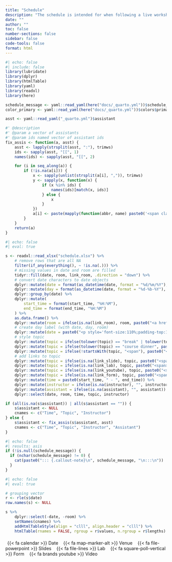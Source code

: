 ```yaml
---
title: "Schedule"
description: "The schedule is intended for when following a live workshop. If you are following this at your own pace, see **Contents**"
date: ""
author: ""
toc: false
number-sections: false
sidebar: false
code-tools: false
format: html
---
```


```r
#| echo: false
#| include: false
library(lubridate)
library(dplyr)
library(htmlTable)
library(yaml)
library(readxl)
library(here)

schedule_message <- yaml::read_yaml(here("docs/_quarto.yml"))$schedule_message
color_primary <- yaml::read_yaml(here("docs/_quarto.yml"))$colors$primary

asst <- yaml::read_yaml("_quarto.yml")$assistant

#' @description
#' @param a vector of assistants
#' @param ids named vector of assistant ids
fix_assis <- function(a, asst) {
    asst <- lapply(strsplit(asst, ":"), trimws)
    ids <- sapply(asst, "[[", 1)
    names(ids) <- sapply(asst, "[[", 2)

    for (i in seq_along(a)) {
        if (!is.na(a[i])) {
            x <- sapply(unlist(strsplit(a[i], ",")), trimws)
            y <- sapply(x, function(x) {
                if (x %in% ids) {
                    names(ids)[match(x, ids)]
                } else {
                    x
                }
            })
            a[i] <- paste(mapply(function(abbr, name) paste0('<span class="hover-text">', abbr, '<span class="tooltip-text top">', name, "</span></span>"), abbr = x, name = y), collapse = "<span>,</span>")
        }
    }
    return(a)
}
```

```r
#| echo: false
#| eval: true

s <- readxl::read_xlsx("schedule.xlsx") %>%
    # remove rows that are all NA
    filter(if_any(everything(), ~ !is.na(.))) %>%
    # missing values in date and room are filled
    tidyr::fill(date, room, link_room, .direction = "down") %>%
    # convert date characters to date objects
    dplyr::mutate(date = format(as_datetime(date, format = "%d/%m/%Y"), "%d-%b-%Y")) %>%
    dplyr::mutate(day = format(as_datetime(date, format = "%d-%b-%Y"), "%a")) %>%
    dplyr::group_by(date) %>%
    dplyr::mutate(
        start_time = format(start_time, "%H:%M"),
        end_time = format(end_time, "%H:%M")
    ) %>%
    as.data.frame() %>%
    dplyr::mutate(room = ifelse(is.na(link_room), room, paste0("<a href='", link_room, "'>", room, "</a>"))) %>%
    # create day label (with date, day, room)
    dplyr::mutate(date = paste0("<p style='font-size:110%;padding-top:10px;padding-bottom:5px;margin-top:10px;'><span style='font-weight:bold;'><span class='marker'>{{< fa calendar >}}</span>", date, "</span>", "<span style='color:white;border-radius:4px;padding-right:4px;padding-left:4px;background:", color_primary, ";margin-left:9px;margin-right:7px;'>", day, "</span>", "<span class='marker'>{{< fa map-marker-alt >}}</span>", room, "</p>")) %>%
    # style topic
    dplyr::mutate(topic = ifelse(tolower(topic) == "break" | tolower(topic) == "lunch", paste0("<span class='topic'>", topic, "</span>"), topic)) %>%
    dplyr::mutate(topic = ifelse(tolower(topic) == "course dinner", paste0("<span class='topic-dinner'>", topic, "</span>"), topic)) %>%
    dplyr::mutate(topic = ifelse(!startsWith(topic, "<span"), paste0("<span style='margin-right:5px;'>", topic, "</span>"), topic)) %>%
    # add links to topic
    dplyr::mutate(topic = ifelse(is.na(link_slide), topic, paste0("<span>", topic, "<a href='", link_slide, "'>{{< fa file-powerpoint >}}</a></span>&#160"))) %>%
    dplyr::mutate(topic = ifelse(is.na(link_lab), topic, paste0("<span>", topic, "<a href='", link_lab, "'>{{< fa file-lines >}}</a></span>&#160"))) %>%
    dplyr::mutate(topic = ifelse(is.na(link_youtube), topic, paste0("<span>", topic, "<a href='", link_youtube, "'>{{< fa brands youtube >}}</a></span>"))) %>%
    dplyr::mutate(topic = ifelse(is.na(link_form), topic, paste0("<span>", topic, "<a href='", link_form, "'>{{< fa square-poll-vertical >}}</a></span>"))) %>%
    dplyr::mutate(time = paste0(start_time, " - ", end_time)) %>%
    dplyr::mutate(instructor = ifelse(is.na(instructor), "", instructor)) %>%
    dplyr::mutate(assistant = ifelse(is.na(assistant), "", assistant)) %>%
    dplyr::select(date, room, time, topic, instructor)

if (all(is.na(s$assistant)) | all(s$assistant == "")) {
    s$assistant <- NULL
    cnames <- c("Time", "Topic", "Instructor")
} else {
    s$assistant <- fix_assis(s$assistant, asst)
    cnames <- c("Time", "Topic", "Instructor", "Assistant")
}
```

```r
#| echo: false
#| results: asis
if (!is.null(schedule_message)) {
  if (nchar(schedule_message) != 0) {
    cat(paste0("::: {.callout-note}\n", schedule_message, "\n:::\n"))
  }
}
```

::: {.table-schedule}

```r
#| echo: false
#| eval: true

# grouping vector
r <- rle(s$date)
row.names(s) <- NULL

s %>%
    dplyr::select(-date, -room) %>%
    setNames(cnames) %>%
    addHtmlTableStyle(align = "clll", align.header = "clll") %>%
    htmlTable(rnames = FALSE, rgroup = r$values, n.rgroup = r$lengths)
```

<!-- marker legend -->
<p class="small" style="margin-top:20px;">
<span>
<span style="margin-left:6px; margin-right:6px;">
{{< fa calendar >}} Date
</span>
<span style="margin-left:6px; margin-right:6px;">
{{< fa map-marker-alt >}}  Venue
</span>
<span style="margin-left:6px; margin-right:6px;">
{{< fa file-powerpoint >}}  Slides
</span>
<span style="margin-left:6px; margin-right:6px;">
{{< fa file-lines >}}  Lab
</span>
<span style="margin-left:6px; margin-right:6px;">
{{< fa square-poll-vertical >}}  Form
</span>
<span style="margin-left:6px; margin-right:6px;">
{{< fa brands youtube >}}  Video
</span>
</span>
</p>

:::
